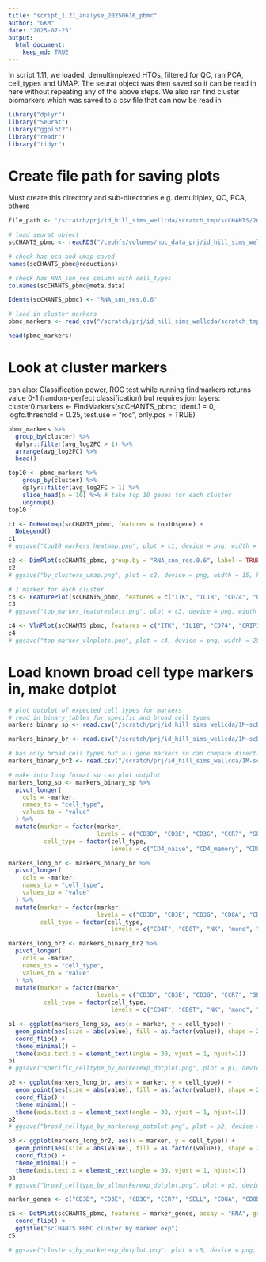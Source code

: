 ```yaml
---
title: "script_1.21_analyse_20250616_pbmc"
author: "GKM"
date: "2025-07-25"
output:
  html_document:
    keep_md: TRUE
---
```


In script 1.11, we loaded, demultimplexed HTOs, filtered for QC, ran PCA, cell_types and UMAP.
The seurat object was then saved so it can be read in here without repeating any of the above steps.
We also ran find cluster biomarkers which was saved to a csv file that can now be read in
```r
library("dplyr")
library("Seurat")
library("ggplot2")
library("readr")
library("tidyr")
```

# Create file path for saving plots
Must create this directory and sub-directories e.g. demultiplex, QC, PCA, others
```r
file_path <- "/scratch/prj/id_hill_sims_wellcda/scratch_tmp/scCHANTS/20250616_benchmark/plots/PBMC_plots"
```

```r
# load seurat object
scCHANTS_pbmc <- readRDS("/cephfs/volumes/hpc_data_prj/id_hill_sims_wellcda/c1947608-5b3a-4d60-8179-b8e0779d7319/scratch_tmp/scCHANTS/20250616_benchmark/20250616_scCHANTS_pbmc_processed.Rds")

# check has pca and umap saved
names(scCHANTS_pbmc@reductions)

# check has RNA_snn_res column with cell_types
colnames(scCHANTS_pbmc@meta.data)

Idents(scCHANTS_pbmc) <- "RNA_snn_res.0.6"

# load in cluster markers
pbmc_markers <- read_csv("/scratch/prj/id_hill_sims_wellcda/scratch_tmp/scCHANTS/20250616_benchmark/20250616_scCHANTS_pbmc_markers.csv")

head(pbmc_markers)

```

# Look at cluster markers


can also: Classification power, ROC test while running findmarkers returns value 0-1 (random-perfect classification) but requires join layers:
cluster0.markers <- FindMarkers(scCHANTS_pbmc, ident.1 = 0, logfc.threshold = 0.25, test.use = "roc", only.pos = TRUE)
    
```r
pbmc_markers %>%
  group_by(cluster) %>%
  dplyr::filter(avg_log2FC > 1) %>% 
  arrange(avg_log2FC) %>% 
  head()

top10 <- pbmc_markers %>%
    group_by(cluster) %>%
    dplyr::filter(avg_log2FC > 1) %>%
    slice_head(n = 10) %>% # take top 10 genes for each cluster
    ungroup()
top10

c1 <- DoHeatmap(scCHANTS_pbmc, features = top10$gene) + 
  NoLegend()
c1
# ggsave("top10_markers_heatmap.png", plot = c1, device = png, width = 17, height = 25, unit = "cm", path = paste0(file_path, "/cell_types/") )
```

```r
c2 <- DimPlot(scCHANTS_pbmc, group.by = "RNA_snn_res.0.6", label = TRUE)
c2
# ggsave("by_clusters_umap.png", plot = c2, device = png, width = 15, height = 10, unit = "cm", path = paste0(file_path, "/cell_types/") )
```

```r
# 1 marker for each cluster
c3 <- FeaturePlot(scCHANTS_pbmc, features = c("ITK", "IL1B", "CD74", "CRIP1", "GNLY", "CD74", "SELL", "RGCC", "CD8A", "TXN", "MT1X", "LINC02211"))
c3
# ggsave("top_marker_featureplots.png", plot = c3, device = png, width = 25, height = 20, unit = "cm", path = paste0(file_path, "/cell_types/") )

c4 <- VlnPlot(scCHANTS_pbmc, features = c("ITK", "IL1B", "CD74", "CRIP1", "GNLY", "CD74", "SELL", "RGCC", "CD8A", "TXN", "MT1X", "LINC02211"))
c4
# ggsave("top_marker_vlnplots.png", plot = c4, device = png, width = 25, height = 20, unit = "cm", path = paste0(file_path, "/cell_types/") )

```

# Load known broad cell type markers in, make dotplot

```r
# plot dotplot of expected cell types for markers
# read in binary tables for specific and broad cell types
markers_binary_sp <- read.csv("/scratch/prj/id_hill_sims_wellcda/1M-scBloodNL/marker_genes/marker_genes_binary_specificcelltypes.csv")

markers_binary_br <- read.csv("/scratch/prj/id_hill_sims_wellcda/1M-scBloodNL/marker_genes/marker_genes_binary_broadcelltypes.csv")

# has only broad cell types but all gene markers so can compare directly
markers_binary_br2 <- read.csv("/scratch/prj/id_hill_sims_wellcda/1M-scBloodNL/marker_genes/marker_genes_binary_broadcelltypes_allmarkers.csv")

# make into long format so can plot dotplot
markers_long_sp <- markers_binary_sp %>%
  pivot_longer(
    cols = -marker,
    names_to = "cell_type",
    values_to = "value"
  ) %>% 
  mutate(marker = factor(marker,
                         levels = c("CD3D", "CD3E", "CD3G", "CCR7", "SELL", "CD8A", "CD8B", "LTB", "IL7R", "S100A4", "GZMB", "PRF1", "FCGR3A", "NKG7", "GNLY", "KLRC1", "CD14", "LYZ", "S100A9", "CSF3R", "CSF1R", "LYN", "IFITM1", "IFITM2", "IFITM3", "CD79A", "MS4A1", "CD1C", "ITGAX", "CLEC4C", "GP9", "ITGA2B", "PF4", "PPBP")),
          cell_type = factor(cell_type,
                             levels = c("CD4_naive", "CD4_memory", "CD8_naive", "CD8_memory", "NK_dim", "NK_bright", "mono_classic", "mono_nonclassic", "B_normal", "B_plasma", "DC_myeloid", "DC_plasmacytoid", "megak")))

markers_long_br <- markers_binary_br %>%
  pivot_longer(
    cols = -marker,
    names_to = "cell_type",
    values_to = "value"
  ) %>% 
  mutate(marker = factor(marker,
                         levels = c("CD3D", "CD3E", "CD3G", "CD8A", "CD8B", "GZMB", "PRF1", "CD14", "CD79A", "GP9", "ITGA2B", "PF4", "PPBP")),
         cell_type = factor(cell_type,
                             levels = c("CD4T", "CD8T", "NK", "mono", "B", "DC", "megak")))

markers_long_br2 <- markers_binary_br2 %>%
  pivot_longer(
    cols = -marker,
    names_to = "cell_type",
    values_to = "value"
  ) %>% 
  mutate(marker = factor(marker,
                         levels = c("CD3D", "CD3E", "CD3G", "CCR7", "SELL", "CD8A", "CD8B", "LTB", "IL7R", "S100A4", "GZMB", "PRF1", "FCGR3A", "NKG7", "GNLY", "KLRC1", "CD14", "LYZ", "S100A9", "CSF3R", "CSF1R", "LYN", "IFITM1", "IFITM2", "IFITM3", "CD79A", "MS4A1", "CD1C", "ITGAX", "CLEC4C", "GP9", "ITGA2B", "PF4", "PPBP")),
          cell_type = factor(cell_type,
                             levels = c("CD4T", "CD8T", "NK", "mono", "B", "DC", "megak")))

```

```r
p1 <- ggplot(markers_long_sp, aes(x = marker, y = cell_type)) +
  geom_point(aes(size = abs(value), fill = as.factor(value)), shape = 21, color = "black") +
  coord_flip() +
  theme_minimal() +
  theme(axis.text.x = element_text(angle = 30, vjust = 1, hjust=1))
p1
# ggsave("specific_celltype_by_markerexp_dotplot.png", plot = p1, device = png, width = 16, height = 12, unit = "cm", bg = "white", path = paste0(file_path, "/cell_types/markers") )

p2 <- ggplot(markers_long_br, aes(x = marker, y = cell_type)) +
  geom_point(aes(size = abs(value), fill = as.factor(value)), shape = 21, color = "black") +
  coord_flip() +
  theme_minimal() +
  theme(axis.text.x = element_text(angle = 30, vjust = 1, hjust=1))
p2
# ggsave("broad_celltype_by_markerexp_dotplot.png", plot = p2, device = png, width = 16, height = 12, unit = "cm", bg = "white", path = paste0(file_path, "/cell_types/markers") )

p3 <- ggplot(markers_long_br2, aes(x = marker, y = cell_type)) +
  geom_point(aes(size = abs(value), fill = as.factor(value)), shape = 21, color = "black") +
  coord_flip() +
  theme_minimal() +
  theme(axis.text.x = element_text(angle = 30, vjust = 1, hjust=1))
p3
# ggsave("broad_celltype_by_allmarkerexp_dotplot.png", plot = p3, device = png, width = 16, height = 12, unit = "cm", bg = "white", path = paste0(file_path, "/cell_types/markers") )

```

```r
marker_genes <- c("CD3D", "CD3E", "CD3G", "CCR7", "SELL", "CD8A", "CD8B", "LTB", "IL7R", "S100A4", "GZMB", "PRF1", "FCGR3A", "NKG7", "GNLY", "KLRC1", "CD14", "LYZ", "S100A9", "CSF3R", "CSF1R", "LYN", "IFITM1", "IFITM2", "IFITM3", "CD79A", "MS4A1", "CD1C", "ITGAX", "CLEC4C", "GP9", "ITGA2B", "PF4", "PPBP")

c5 <- DotPlot(scCHANTS_pbmc, features = marker_genes, assay = "RNA", group.by = "RNA_snn_res.0.6", cols = c("lightgrey", "blue")) +
  coord_flip() +
  ggtitle("scCHANTS PBMC cluster by marker exp")
c5

# ggsave("clusters_by_markerexp_dotplot.png", plot = c5, device = png, width = 20, height = 14, unit = "cm", bg = "white", path = paste0(file_path, "/cell_types/") )


```

